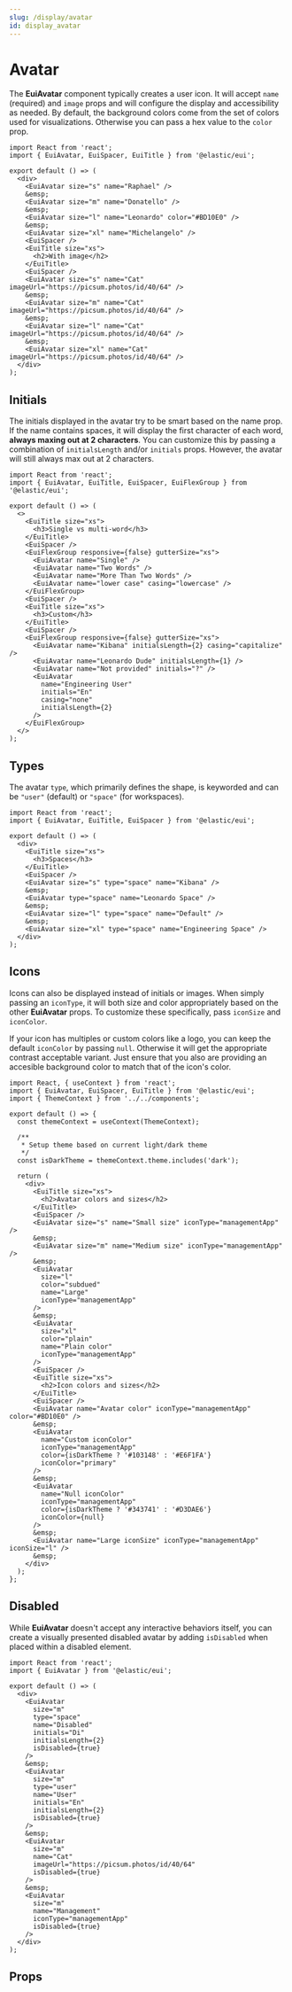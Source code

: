```yaml
---
slug: /display/avatar
id: display_avatar
---
```


# Avatar

The **EuiAvatar** component typically creates a user icon. It will accept `name` (required) and `image` props and will configure the display and accessibility as needed. By default, the background colors come from the set of colors used for visualizations. Otherwise you can pass a hex value to the `color` prop.

```tsx interactive
import React from 'react';
import { EuiAvatar, EuiSpacer, EuiTitle } from '@elastic/eui';

export default () => (
  <div>
    <EuiAvatar size="s" name="Raphael" />
    &emsp;
    <EuiAvatar size="m" name="Donatello" />
    &emsp;
    <EuiAvatar size="l" name="Leonardo" color="#BD10E0" />
    &emsp;
    <EuiAvatar size="xl" name="Michelangelo" />
    <EuiSpacer />
    <EuiTitle size="xs">
      <h2>With image</h2>
    </EuiTitle>
    <EuiSpacer />
    <EuiAvatar size="s" name="Cat" imageUrl="https://picsum.photos/id/40/64" />
    &emsp;
    <EuiAvatar size="m" name="Cat" imageUrl="https://picsum.photos/id/40/64" />
    &emsp;
    <EuiAvatar size="l" name="Cat" imageUrl="https://picsum.photos/id/40/64" />
    &emsp;
    <EuiAvatar size="xl" name="Cat" imageUrl="https://picsum.photos/id/40/64" />
  </div>
);
```

## Initials

The initials displayed in the avatar try to be smart based on the name prop. If the name contains spaces, it will display the first character of each word, **always maxing out at 2 characters**. You can customize this by passing a combination of `initialsLength` and/or `initials` props. However, the avatar will still always max out at 2 characters.

```tsx interactive
import React from 'react';
import { EuiAvatar, EuiTitle, EuiSpacer, EuiFlexGroup } from '@elastic/eui';

export default () => (
  <>
    <EuiTitle size="xs">
      <h3>Single vs multi-word</h3>
    </EuiTitle>
    <EuiSpacer />
    <EuiFlexGroup responsive={false} gutterSize="xs">
      <EuiAvatar name="Single" />
      <EuiAvatar name="Two Words" />
      <EuiAvatar name="More Than Two Words" />
      <EuiAvatar name="lower case" casing="lowercase" />
    </EuiFlexGroup>
    <EuiSpacer />
    <EuiTitle size="xs">
      <h3>Custom</h3>
    </EuiTitle>
    <EuiSpacer />
    <EuiFlexGroup responsive={false} gutterSize="xs">
      <EuiAvatar name="Kibana" initialsLength={2} casing="capitalize" />
      <EuiAvatar name="Leonardo Dude" initialsLength={1} />
      <EuiAvatar name="Not provided" initials="?" />
      <EuiAvatar
        name="Engineering User"
        initials="En"
        casing="none"
        initialsLength={2}
      />
    </EuiFlexGroup>
  </>
);
```

## Types

The avatar `type`, which primarily defines the shape, is keyworded and can be `"user"` (default) or `"space"` (for workspaces).

```tsx interactive
import React from 'react';
import { EuiAvatar, EuiTitle, EuiSpacer } from '@elastic/eui';

export default () => (
  <div>
    <EuiTitle size="xs">
      <h3>Spaces</h3>
    </EuiTitle>
    <EuiSpacer />
    <EuiAvatar size="s" type="space" name="Kibana" />
    &emsp;
    <EuiAvatar type="space" name="Leonardo Space" />
    &emsp;
    <EuiAvatar size="l" type="space" name="Default" />
    &emsp;
    <EuiAvatar size="xl" type="space" name="Engineering Space" />
  </div>
);
```

## Icons

Icons can also be displayed instead of initials or images. When simply passing an `iconType`, it will both size and color appropriately based on the other **EuiAvatar** props. To customize these specifically, pass `iconSize` and `iconColor`.

If your icon has multiples or custom colors like a logo, you can keep the default `iconColor` by passing `null`. Otherwise it will get the appropriate contrast acceptable variant. Just ensure that you also are providing an accesible background color to match that of the icon's color.

```tsx interactive
import React, { useContext } from 'react';
import { EuiAvatar, EuiSpacer, EuiTitle } from '@elastic/eui';
import { ThemeContext } from '../../components';

export default () => {
  const themeContext = useContext(ThemeContext);

  /**
   * Setup theme based on current light/dark theme
   */
  const isDarkTheme = themeContext.theme.includes('dark');

  return (
    <div>
      <EuiTitle size="xs">
        <h2>Avatar colors and sizes</h2>
      </EuiTitle>
      <EuiSpacer />
      <EuiAvatar size="s" name="Small size" iconType="managementApp" />
      &emsp;
      <EuiAvatar size="m" name="Medium size" iconType="managementApp" />
      &emsp;
      <EuiAvatar
        size="l"
        color="subdued"
        name="Large"
        iconType="managementApp"
      />
      &emsp;
      <EuiAvatar
        size="xl"
        color="plain"
        name="Plain color"
        iconType="managementApp"
      />
      <EuiSpacer />
      <EuiTitle size="xs">
        <h2>Icon colors and sizes</h2>
      </EuiTitle>
      <EuiSpacer />
      <EuiAvatar name="Avatar color" iconType="managementApp" color="#BD10E0" />
      &emsp;
      <EuiAvatar
        name="Custom iconColor"
        iconType="managementApp"
        color={isDarkTheme ? '#103148' : '#E6F1FA'}
        iconColor="primary"
      />
      &emsp;
      <EuiAvatar
        name="Null iconColor"
        iconType="managementApp"
        color={isDarkTheme ? '#343741' : '#D3DAE6'}
        iconColor={null}
      />
      &emsp;
      <EuiAvatar name="Large iconSize" iconType="managementApp" iconSize="l" />
      &emsp;
    </div>
  );
};
```

## Disabled

While **EuiAvatar** doesn't accept any interactive behaviors itself, you can create a visually presented disabled avatar by adding `isDisabled` when placed within a disabled element.

```tsx interactive
import React from 'react';
import { EuiAvatar } from '@elastic/eui';

export default () => (
  <div>
    <EuiAvatar
      size="m"
      type="space"
      name="Disabled"
      initials="Di"
      initialsLength={2}
      isDisabled={true}
    />
    &emsp;
    <EuiAvatar
      size="m"
      type="user"
      name="User"
      initials="En"
      initialsLength={2}
      isDisabled={true}
    />
    &emsp;
    <EuiAvatar
      size="m"
      name="Cat"
      imageUrl="https://picsum.photos/id/40/64"
      isDisabled={true}
    />
    &emsp;
    <EuiAvatar
      size="m"
      name="Management"
      iconType="managementApp"
      isDisabled={true}
    />
  </div>
);
```

## Props


<PropTable definition={docgen.EuiAvatar} />

